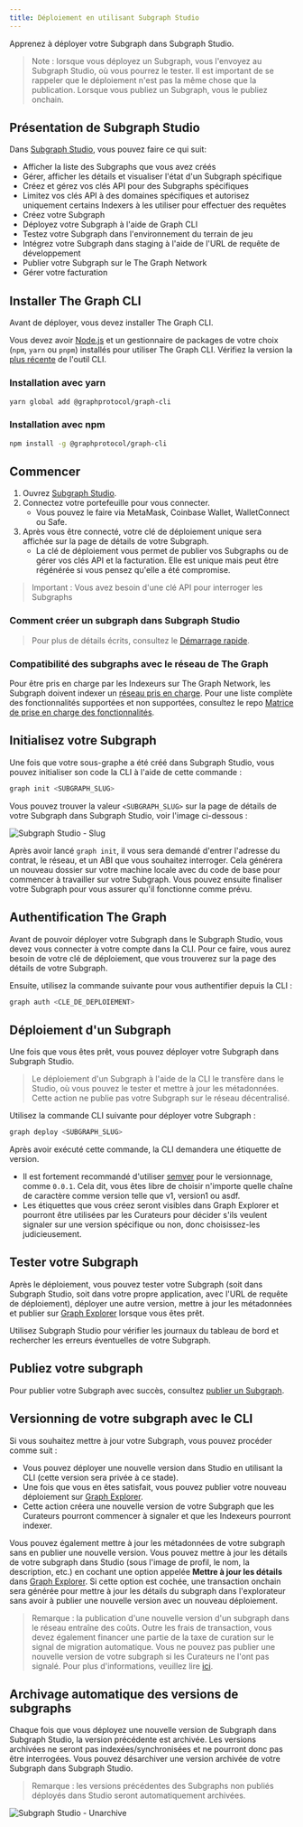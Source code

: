```yaml
---
title: Déploiement en utilisant Subgraph Studio
---
```


Apprenez à déployer votre Subgraph dans Subgraph Studio.

> Note : lorsque vous déployez un Subgraph, vous l'envoyez au Subgraph Studio, où vous pourrez le tester. Il est important de se rappeler que le déploiement n'est pas la même chose que la publication. Lorsque vous publiez un Subgraph, vous le publiez onchain.

## Présentation de Subgraph Studio

Dans [Subgraph Studio](https://thegraph.com/studio/), vous pouvez faire ce qui suit:

- Afficher la liste des Subgraphs que vous avez créés
- Gérer, afficher les détails et visualiser l'état d'un Subgraph spécifique
- Créez et gérez vos clés API pour des Subgraphs spécifiques
- Limitez vos clés API à des domaines spécifiques et autorisez uniquement certains Indexers à les utiliser pour effectuer des requêtes
- Créez votre Subgraph
- Déployez votre Subgraph à l'aide de Graph CLI
- Testez votre Subgraph dans l'environnement du terrain de jeu
- Intégrez votre Subgraph dans staging à l'aide de l'URL de requête de développement
- Publier votre Subgraph sur le The Graph Network
- Gérer votre facturation

## Installer The Graph CLI

Avant de déployer, vous devez installer The Graph CLI.

Vous devez avoir [Node.js](https://nodejs.org/) et un gestionnaire de packages de votre choix (`npm`, `yarn` ou `pnpm`) installés pour utiliser The Graph CLI. Vérifiez la version la [plus récente](https://github.com/graphprotocol/graph-tooling/releases?q=%40graphprotocol%2Fgraph-cli&expanded=true) de l'outil CLI.

### Installation avec yarn

```bash
yarn global add @graphprotocol/graph-cli
```

### Installation avec npm

```bash
npm install -g @graphprotocol/graph-cli
```

## Commencer

1. Ouvrez [Subgraph Studio](https://thegraph.com/studio/).
2. Connectez votre portefeuille pour vous connecter.
   - Vous pouvez le faire via MetaMask, Coinbase Wallet, WalletConnect ou Safe.
3. Après vous être connecté, votre clé de déploiement unique sera affichée sur la page de détails de votre Subgraph.
   - La clé de déploiement vous permet de publier vos Subgraphs ou de gérer vos clés API et la facturation. Elle est unique mais peut être régénérée si vous pensez qu'elle a été compromise.

> Important : Vous avez besoin d'une clé API pour interroger les Subgraphs

### Comment créer un subgraph dans Subgraph Studio

<VideoEmbed title="How to Deploy a Subgraph - A Step-By-Step Walkthrough" youtube="nGIFuC69bSA" />

> Pour plus de détails écrits, consultez le [Démarrage rapide](/subgraphs/quick-start/).

### Compatibilité des subgraphs avec le réseau de The Graph

Pour être pris en charge par les Indexeurs sur The Graph Network, les Subgraph doivent indexer un [réseau pris en charge](/supported-networks/). Pour une liste complète des fonctionnalités supportées et non supportées, consultez le repo [Matrice de prise en charge des fonctionnalités](https://github.com/graphprotocol/indexer/blob/main/docs/feature-support-matrix.md).

## Initialisez votre Subgraph

Une fois que votre sous-graphe a été créé dans Subgraph Studio, vous pouvez initialiser son code la CLI à l'aide de cette commande :

```bash
graph init <SUBGRAPH_SLUG>
```

Vous pouvez trouver la valeur `<SUBGRAPH_SLUG>` sur la page de détails de votre Subgraph dans Subgraph Studio, voir l'image ci-dessous :

![Subgraph Studio - Slug](/img/doc-subgraph-slug.png)

Après avoir lancé `graph init`, il vous sera demandé d'entrer l'adresse du contrat, le réseau, et un ABI que vous souhaitez interroger. Cela générera un nouveau dossier sur votre machine locale avec du code de base pour commencer à travailler sur votre Subgraph. Vous pouvez ensuite finaliser votre Subgraph pour vous assurer qu'il fonctionne comme prévu.

## Authentification The Graph

Avant de pouvoir déployer votre Subgraph dans le Subgraph Studio, vous devez vous connecter à votre compte dans la CLI. Pour ce faire, vous aurez besoin de votre clé de déploiement, que vous trouverez sur la page des détails de votre Subgraph.

Ensuite, utilisez la commande suivante pour vous authentifier depuis la CLI :

```bash
graph auth <CLE_DE_DEPLOIEMENT>
```

## Déploiement d'un Subgraph

Une fois que vous êtes prêt, vous pouvez déployer votre Subgraph dans Subgraph Studio.

> Le déploiement d'un Subgraph à l'aide de la CLI le transfère dans le Studio, où vous pouvez le tester et mettre à jour les métadonnées. Cette action ne publie pas votre Subgraph sur le réseau décentralisé.

Utilisez la commande CLI suivante pour déployer votre Subgraph :

```bash
graph deploy <SUBGRAPH_SLUG>
```

Après avoir exécuté cette commande, la CLI demandera une étiquette de version.

- Il est fortement recommandé d'utiliser [semver](https://semver.org/) pour le versionnage, comme `0.0.1`. Cela dit, vous êtes libre de choisir n'importe quelle chaîne de caractère comme version telle que v1, version1 ou asdf.
- Les étiquettes que vous créez seront visibles dans Graph Explorer et pourront être utilisées par les Curateurs pour décider s'ils veulent signaler sur une version spécifique ou non, donc choisissez-les judicieusement.

## Tester votre Subgraph

Après le déploiement, vous pouvez tester votre Subgraph (soit dans Subgraph Studio, soit dans votre propre application, avec l'URL de requête de déploiement), déployer une autre version, mettre à jour les métadonnées et publier sur [Graph Explorer](https://thegraph.com/explorer) lorsque vous êtes prêt.

Utilisez Subgraph Studio pour vérifier les journaux du tableau de bord et rechercher les erreurs éventuelles de votre Subgraph.

## Publiez votre subgraph

Pour publier votre Subgraph avec succès, consultez [publier un Subgraph](/subgraphs/developing/publishing/publishing-a-subgraph/).

## Versionning de votre subgraph avec le CLI

Si vous souhaitez mettre à jour votre Subgraph, vous pouvez procéder comme suit :

- Vous pouvez déployer une nouvelle version dans Studio en utilisant la CLI (cette version sera privée à ce stade).
- Une fois que vous en êtes satisfait, vous pouvez publier votre nouveau déploiement sur [Graph Explorer](https://thegraph.com/explorer).
- Cette action créera une nouvelle version de votre Subgraph que les Curateurs pourront commencer à signaler et que les Indexeurs pourront indexer.

Vous pouvez également mettre à jour les métadonnées de votre subgraph sans en publier une nouvelle version. Vous pouvez mettre à jour les détails de votre subgraph dans Studio (sous l'image de profil, le nom, la description, etc.) en cochant une option appelée **Mettre à jour les détails** dans [Graph Explorer](https://thegraph.com/explorer). Si cette option est cochée, une transaction onchain sera générée pour mettre à jour les détails du subgraph dans l'explorateur sans avoir à publier une nouvelle version avec un nouveau déploiement.

> Remarque : la publication d'une nouvelle version d'un subgraph dans le réseau entraîne des coûts. Outre les frais de transaction, vous devez également financer une partie de la taxe de curation sur le signal de migration automatique. Vous ne pouvez pas publier une nouvelle version de votre subgraph si les Curateurs ne l'ont pas signalé. Pour plus d'informations, veuillez lire [ici](/resources/roles/curating/).

## Archivage automatique des versions de subgraphs

Chaque fois que vous déployez une nouvelle version de Subgraph dans Subgraph Studio, la version précédente est archivée. Les versions archivées ne seront pas indexées/synchronisées et ne pourront donc pas être interrogées. Vous pouvez désarchiver une version archivée de votre Subgraph dans Subgraph Studio.

> Remarque : les versions précédentes des Subgraphs non publiés déployés dans Studio seront automatiquement archivées.

![Subgraph Studio - Unarchive](/img/Unarchive.png)
